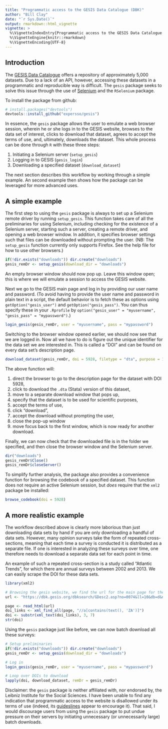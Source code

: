 ```yaml
---
title: "Programmatic access to the GESIS Data Catalogue (DBK)"
author: "Bill Clay"
date: "`r Sys.Date()`"
output: rmarkdown::html_vignette
vignette: >
  %\VignetteIndexEntry{Programmatic access to the GESIS Data Catalogue (DBK)}
  %\VignetteEngine{knitr::rmarkdown}
  %\VignetteEncoding{UTF-8}
---
```


## Introduction
The [GESIS Data Catalogue](https://dbk.gesis.org/) offers a repository of 
approximately 5,000 datasets. Due to a lack of an API, however, accessing these
datasets in a programmatic and reproducible way is difficult. The `gesis`
package seeks to solve this issue through the use of
[Selenium](http://www.seleniumhq.org/) and the `RSelenium` package. 

To install the package from github:

```r
# install.packages("devtools")
devtools::install_github("expersso/gesis")
```

In essence, the `gesis` package allows the user to emulate a web browser
session, wherein he or she logs in to the GESIS website, browses to the data set
of interest, clicks to download that dataset, agrees to accept the terms of use,
and, ultimately, downloads the dataset. This whole process can be done through
`R` with these three steps:

1. Initiating a Selenium server (`setup_gesis`)
1. Logging in to GESIS (`gesis_login`)
1. Downloading a specified dataset (`download_dataset`)

The next section describes this workflow by working through a simple example. An
second example then shows how the package can be leveraged for more advanced
uses.

## A simple example

The first step to using the `gesis` package is always to set up a Selenium 
remote driver by running `setup_gesis`. This function takes care of all the 
preliminaries for using Selenium, including checking for the existence of a 
Selenium server, starting such a server, creating a remote driver, and opening a
web browser window. In addition, it specifies browser settings such that files 
can be downloaded without prompting the user. (NB: The `setup_gesis` function
currently only supports Firefox. See the help file for how to use other
browsers.)

```r
if(!dir.exists("downloads")) dir.create("downloads")
gesis_remDr <- setup_gesis(download_dir = "downloads")
```

An empty browser window should now pop up. Leave this window open; this is where
we will emulate a session to access the GESIS website.

Next we go to the GESIS main page and log in by providing our user name and 
password. (To avoid having to provide the user name and password in plain text 
in a script, the default behavior is to fetch these as options using 
`getOption("gesis_user")` and `getOption("gesis_pass")`. You can thus specify 
these in your `.Rprofile` by `option("gesis_user" = "myusername", "gesis_pass" =
"mypassword")`.)

```r
login_gesis(gesis_remDr, user = "myusername", pass = "mypassword")
```

Switching to the browser window opened earlier, we should now see that we are
logged in. Now all we have to do is figure out the unique identifier for the
data set we are interested in. This is called a "DOI" and can be found on every
data set's description page.

```r
download_dataset(gesis_remDr, doi = 5928, filetype = "dta", purpose = 1)
```

The above function will:

1. direct the browser to go to the description page for the dataset with DOI 5928,
1. click to download the `.dta` (Stata) version of this dataset,
1. move to a separate download window that pops up,
1. specify that the dataset is to be used for scientific purposes,
1. accept the terms of use,
1. click "download",
1. accept the download without prompting the user,
1. close the pop-up window
1. move focus back to the first window, which is now ready for another download.

Finally, we can now check that the downloaded file is in the folder we
specified, and then close the browser window and the Selenium server.

```r
dir("downloads")
gesis_remDr$Close()
gesis_remDr$closeServer()
```

To simplify further analysis, the package also provides a convenience function 
for browsing the codebook of a specified dataset. This function does not require
an active Selenium session, but *does* require that the `xml2` package be
installed:

```r
browse_codebook(doi = 5928)
```

## A more realistic example

The workflow described above is clearly more laborious than just downloading
data sets by hand if you are only downloading a handful of data sets. However,
many opinion surveys take the form of repeated cross-sections, meaning that each
time a survey is conducted it is distributed as a separate file. If one is
interested in analyzing these surveys over time, one therefore needs to download
a separate data set for each point in time.

An example of such a repeated cross-section is a study called "Atlantic Trends",
for which there are annual surveys between 2002 and 2013. We can easily scrape
the DOI for these data sets.

```r
library(xml2)

# Browsing the gesis website, we find the url for the main page for these studies
url <- "https://dbk.gesis.org/dbksearch/GDesc2.asp?no=0074&ll=10&db=d&notabs=1"

page <- read_html(url)
doi_links <- xml_find_all(page, "//a[contains(text(), 'ZA')]")
doi <- substr(xml_text(doi_links), 3, 7)
str(doi)
```

Using the `gesis` package just like before, we can now batch download all these
surveys:

```r
# Setup preliminaries
if(!dir.exists("downloads")) dir.create("downloads")
gesis_remDr <- setup_gesis(download_dir = "downloads")

# Log in 
login_gesis(gesis_remDr, user = "myusername", pass = "mypassword")

# Loop over DOIs to download
lapply(doi, download_dataset, remDr = gesis_remDr)
```

Disclaimer: the `gesis` package is neither affiliated with, nor endorsed by, the
Leibniz Institute for the Social Sciences. I have been unable to find any 
indication that programmatic access to the website is disallowed under its terms
of use (indeed, its 
[guideslines](https://dbk.gesis.org/dbksearch/guidelines.asp) appear to 
encourage it). That said, I would discourage users from using the `gesis`
package to put undue pressure on their servers by initiating unnecessary (or
unnecessarily large) batch downloads.